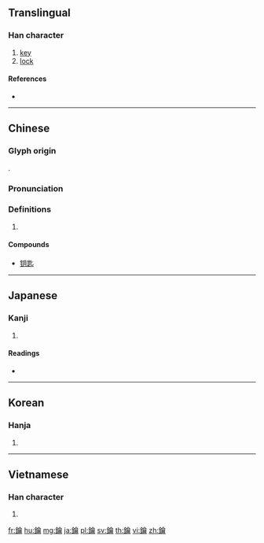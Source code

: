 {{character info/new}}
{{also|钥}}
==Translingual==

===Han character===
{{Han char|rn=167|rad=金|as=17|sn=25|four=88127|canj=COMB}}

# [[key]]
# [[lock]]

====References====
* {{Han ref|kx=1326.310|dkj=41051|dj=1828.030|hdz=64273.120|uh=9470|ud=38000|bh=C65F|bd=50783}}

----

==Chinese==
{{zh-forms|s=钥}}

===Glyph origin===
{{Han etym}}
{{Han compound|金|龠|c1=s|c2=p|ls=psc}}.

===Pronunciation===
{{zh-pron
|m=yào
|c=joek6
|h=pfs=
|md=
|mn=qz,xm:io̍k/zz:ia̍k/qz,tw,xm,zz:io̍h
|mn_note=io̍k/ia̍k - literary; io̍h - vernacular
|w=
|mc=y
|oc=y
|cat=
}}

===Definitions===
{{zh-hanzi}}

# {{rfdef|lang=zh}}

====Compounds====
* [[钥匙]]

----

==Japanese==

===Kanji===
{{ja-kanji|grade=|rs=金17}}

# {{defn|lang=ja|sort=金17}}

====Readings====
* {{ja-readings|on=[[やく]] (yaku)|kun=[[かぎ]] (kagi)|nanori=}}

----

==Korean==

===Hanja===
{{ko-hanja|hangeul=약|eumhun=|rv=yak|mr=yak|y=yak}}

# {{defn|lang=ko|sort=金17}}

----

==Vietnamese==

===Han character===
{{vi-hantu|[[dược]], [[thược]], [[thước]]|rs=金17}}

# {{defn|lang=vi|sort=金17}}

[[fr:鑰]]
[[hu:鑰]]
[[mg:鑰]]
[[ja:鑰]]
[[pl:鑰]]
[[sv:鑰]]
[[th:鑰]]
[[vi:鑰]]
[[zh:鑰]]